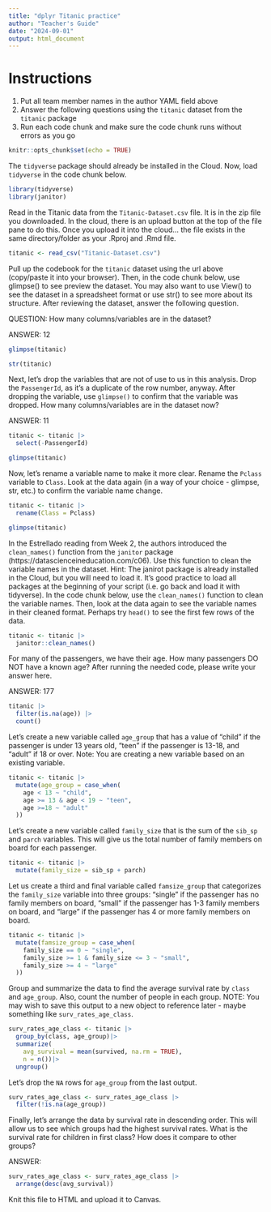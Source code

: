 ```yaml
---
title: "dplyr Titanic practice"
author: "Teacher's Guide"
date: "2024-09-01"
output: html_document
---
```


# Instructions
1. Put all team member names in the author YAML field above
2. Answer the following questions using the `titanic` dataset from the `titanic` package
3. Run each code chunk and make sure the code chunk runs without errors as you go

```r
knitr::opts_chunk$set(echo = TRUE)
```

The `tidyverse` package should already be installed in the Cloud. Now, load `tidyverse` in the code chunk below.
```r
library(tidyverse)
library(janitor)
```

Read in the Titanic data from the `Titanic-Dataset.csv` file. It is in the zip file you downloaded. In the cloud, there is an upload button at the top of the file pane to do this. Once you upload it into the cloud... the file exists in the same directory/folder as your .Rproj and .Rmd file.

```r
titanic <- read_csv("Titanic-Dataset.csv")
```

<!-- Data Dictionary / Codebook for the Titanic Data is here: https://www.kaggle.com/c/titanic/data -->

Pull up the codebook for the `titanic` dataset using the url above (copy/paste it into your browser). Then, in the
code chunk below, use glimpse() to see preview the dataset. You may also want to use View() to see the dataset in a
spreadsheet format or use str() to see more about its structure. After reviewing the dataset, answer the following question.

QUESTION: How many columns/variables are in the dataset?

ANSWER: 12

```r
glimpse(titanic)

str(titanic)
```

Next, let's drop the variables that are not of use to us in this analysis. Drop the `PassengerId`, as it's a duplicate of the row number, anyway. After dropping the variable, use `glimpse()` to confirm that the variable was dropped. How many columns/variables are in the dataset now?

ANSWER: 11

```r
titanic <- titanic |> 
  select(-PassengerId)

glimpse(titanic)
```

Now, let's rename a variable name to make it more clear. Rename the `Pclass` variable to `Class`. Look at the data again (in a way of your choice - glimpse, str, etc.) to confirm the variable name change.

```r
titanic <- titanic |> 
  rename(Class = Pclass)

glimpse(titanic)
```

In the Estrellado reading from Week 2, the authors introduced the `clean_names()` function from the `janitor` package (https://datascienceineducation.com/c06). Use this function to clean the variable names in the dataset. Hint: The janirot package is already installed in the Cloud, but you will need to load it. It's good practice to load all packages at the beginning of your script (i.e. go back and load it with tidyverse). In the code chunk below, use the `clean_names()` function to clean the variable names. Then, look at the data again to see the variable names in their cleaned format. Perhaps try `head()` to see the first few rows of the data.


```r
titanic <- titanic |> 
  janitor::clean_names()
```

For many of the passengers, we have their age. How many passengers DO NOT have a known age? After running the needed code, please write your answer here.

ANSWER: 177

```r
titanic |> 
  filter(is.na(age)) |>
  count()
```

Let's create a new variable called `age_group` that has a value of "child" if the passenger is under 13 years old, "teen" if the passenger is 13-18, and "adult" if 18 or over. Note: You are creating a new variable based on an existing variable.

```r
titanic <- titanic |> 
  mutate(age_group = case_when(
    age < 13 ~ "child",
    age >= 13 & age < 19 ~ "teen",
    age >=18 ~ "adult"
  ))
```

Let's create a new variable called `family_size` that is the sum of the `sib_sp` and `parch` variables. This will give us the total number of family members on board for each passenger.

```r
titanic <- titanic |>
  mutate(family_size = sib_sp + parch)
```

Let us create a third and final variable called `famsize_group` that categorizes the `family_size` variable into three groups: "single" if the passenger has no family members on board, "small" if the passenger has 1-3 family members on board, and "large" if the passenger has 4 or more family members on board.

```r
titanic <- titanic |> 
  mutate(famsize_group = case_when(
    family_size == 0 ~ "single",
    family_size >= 1 & family_size <= 3 ~ "small",
    family_size >= 4 ~ "large"
  ))
```

Group and summarize the data to find the average survival rate by `class` and `age_group`. Also, count the number of people in each group. NOTE: You may wish to save this output to a new object to reference later - maybe something like `surv_rates_age_class`.

```r
surv_rates_age_class <- titanic |>
  group_by(class, age_group)|>
  summarize(
    avg_survival = mean(survived, na.rm = TRUE),
    n = n())|>
  ungroup()
```

Let's drop the `NA` rows for `age_group` from the last output.

```r
surv_rates_age_class <- surv_rates_age_class |>
  filter(!is.na(age_group))
```

Finally, let's arrange the data by survival rate in descending order. This will allow us to see which groups had the highest survival rates. What is the survival rate for children in first class? How does it compare to other groups?

ANSWER:

```r
surv_rates_age_class <- surv_rates_age_class |>
  arrange(desc(avg_survival))
```

Knit this file to HTML and upload it to Canvas.